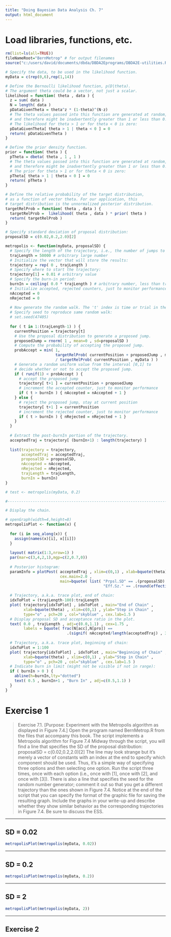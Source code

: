 ```yaml
---
title: "Doing Bayesian Data Analysis Ch. 7"
output: html_document
---
```


# Load libraries, functions, etc.

```r
rm(list=ls(all=TRUE))
fileNameRoot="BernMetrop" # for output filenames
source("c:/users/david/documents/dbda/DBDA2Eprograms/DBDA2E-utilities.R")

# Specify the data, to be used in the likelihood function.
myData = c(rep(0,6),rep(1,14))

# Define the Bernoulli likelihood function, p(D|theta).
# The argument theta could be a vector, not just a scalar.
likelihood = function( theta , data ) {
  z = sum( data )
  N = length( data )
  pDataGivenTheta = theta^z * (1-theta)^(N-z)
  # The theta values passed into this function are generated at random,
  # and therefore might be inadvertently greater than 1 or less than 0.
  # The likelihood for theta > 1 or for theta < 0 is zero:
  pDataGivenTheta[ theta > 1 | theta < 0 ] = 0
  return( pDataGivenTheta )
}

# Define the prior density function. 
prior = function( theta ) {
  pTheta = dbeta( theta , 1 , 1 )
  # The theta values passed into this function are generated at random,
  # and therefore might be inadvertently greater than 1 or less than 0.
  # The prior for theta > 1 or for theta < 0 is zero:
  pTheta[ theta > 1 | theta < 0 ] = 0
  return( pTheta )
}

# Define the relative probability of the target distribution, 
# as a function of vector theta. For our application, this
# target distribution is the unnormalized posterior distribution.
targetRelProb = function( theta , data ) {
  targetRelProb =  likelihood( theta , data ) * prior( theta )
  return( targetRelProb )
}

# Specify standard deviation of proposal distribution:
proposalSD = c(0.02,0.2,2.0)[2]

metropolis <- function(myData, proposalSD) {
  # Specify the length of the trajectory, i.e., the number of jumps to try:
  trajLength = 50000 # arbitrary large number
  # Initialize the vector that will store the results:
  trajectory = rep( 0 , trajLength )
  # Specify where to start the trajectory:
  trajectory[1] = 0.01 # arbitrary value
  # Specify the burn-in period:
  burnIn = ceiling( 0.0 * trajLength ) # arbitrary number, less than trajLength
  # Initialize accepted, rejected counters, just to monitor performance:
  nAccepted = 0
  nRejected = 0
  
  # Now generate the random walk. The 't' index is time or trial in the walk.
  # Specify seed to reproduce same random walk:
  # set.seed(47405)
  
  for ( t in 1:(trajLength-1) ) {
    currentPosition = trajectory[t]
    # Use the proposal distribution to generate a proposed jump.
    proposedJump = rnorm( 1 , mean=0 , sd=proposalSD )
    # Compute the probability of accepting the proposed jump.
    probAccept = min( 1,
                      targetRelProb( currentPosition + proposedJump , myData )
                      / targetRelProb( currentPosition , myData ) )
    # Generate a random uniform value from the interval [0,1] to
    # decide whether or not to accept the proposed jump.
    if ( runif(1) < probAccept ) {
      # accept the proposed jump
      trajectory[ t+1 ] = currentPosition + proposedJump
      # increment the accepted counter, just to monitor performance
      if ( t > burnIn ) { nAccepted = nAccepted + 1 }
    } else {
      # reject the proposed jump, stay at current position
      trajectory[ t+1 ] = currentPosition
      # increment the rejected counter, just to monitor performance
      if ( t > burnIn ) { nRejected = nRejected + 1 }
    }
  }
  
  # Extract the post-burnIn portion of the trajectory.
  acceptedTraj = trajectory[ (burnIn+1) : length(trajectory) ]
  
  list(trajectory = trajectory, 
       acceptedTraj = acceptedTraj, 
       proposalSD = proposalSD, 
       nAccepted = nAccepted, 
       nRejected = nRejected, 
       trajLength = trajLength, 
       burnIn = burnIn)
}

# test <- metropolis(myData, 0.2)

#-----------------------------------------------------------------------

# Display the chain.

# openGraph(width=4,height=8)
metropolisPlot <- function(x) {
  
  for (i in seq_along(x)) {
    assign(names(x)[i], x[[i]])
  }
  
  layout( matrix(1:3,nrow=1) )
  par(mar=c(3,4,2,1),mgp=c(2,0.7,0))
  
  # Posterior histogram:
  paramInfo = plotPost( acceptedTraj , xlim=c(0,1) , xlab=bquote(theta) , 
                        cex.main=2.0 ,
                        main=bquote( list( "Prpsl.SD" == .(proposalSD) ,
                                           "Eff.Sz." == .(round(effectiveSize(acceptedTraj),1)) ) ) )
  
  # Trajectory, a.k.a. trace plot, end of chain:
  idxToPlot = (trajLength-100):trajLength
  plot( trajectory[idxToPlot] , idxToPlot , main="End of Chain" ,
        xlab=bquote(theta) , xlim=c(0,1) , ylab="Step in Chain" ,
        type="o" , pch=20 , col="skyblue" , cex.lab=1.5 )
  # Display proposal SD and acceptance ratio in the plot.
  text( 0.0 , trajLength , adj=c(0.0,1.1) , cex=1.75 ,
        labels = bquote( frac(N[acc],N[pro]) == 
                           .(signif( nAccepted/length(acceptedTraj) , 3 ))))
  
  # Trajectory, a.k.a. trace plot, beginning of chain:
  idxToPlot = 1:100
  plot( trajectory[idxToPlot] , idxToPlot , main="Beginning of Chain" ,
        xlab=bquote(theta) , xlim=c(0,1) , ylab="Step in Chain" ,
        type="o" , pch=20 , col="skyblue" , cex.lab=1.5 )
  # Indicate burn in limit (might not be visible if not in range):
  if ( burnIn > 0 ) {
    abline(h=burnIn,lty="dotted")
    text( 0.5 , burnIn+1 , "Burn In" , adj=c(0.5,1.1) )
  }
}
```

# Exercise 1

> Exercise 7.1. [Purpose: Experiment with the Metropolis algorithm as displayed in Figure 7.4.] Open the program named BernMetrop.R from the files
that accompany this book. The script implements a Metropolis algorithm for Figure 7.4 Midway through the script, you will find a line that specifies the SD of the proposal distribution:
proposalSD = c(0.02,0.2,2.0)[2]
The line may look strange but it's merely a vector of constants with an index at the end to specify which component should be used. Thus, it's a simple way of specifying three options and then selecting one option. Run the script three times, once with each option (i.e., once with [1], once with [2], and once with [3]). There is also a line that specifies the seed for the random number generator; comment it out so that you get a different trajectory than the ones shown in Figure 7.4. Notice at the end of the script that you can specify the format of the graphic file for saving the resulting graph. Include the graphs in your write-up and describe whether they show similar behavior as the corresponding trajectories in Figure 7.4. Be sure to discuss the ESS. 

---

## SD = 0.02

```r
metropolisPlot(metropolis(myData, 0.02))
```

---

## SD = 0.2

```r
metropolisPlot(metropolis(myData, 0.2))
```

---

## SD = 2

```r
metropolisPlot(metropolis(myData, 2))
```

---

## Exercise 2
